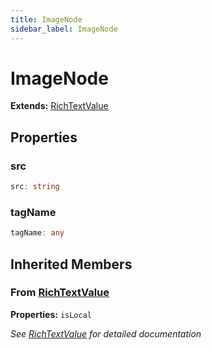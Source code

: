 ```yaml
---
title: ImageNode
sidebar_label: ImageNode
---
```


# ImageNode

**Extends:** [RichTextValue](/api/interfaces/richtextvalue)

## Properties

### src

```typescript
src: string
```

### tagName

```typescript
tagName: any
```

## Inherited Members

### From [RichTextValue](/api/interfaces/richtextvalue)

**Properties:** `isLocal`

*See [RichTextValue](/api/interfaces/richtextvalue) for detailed documentation*


